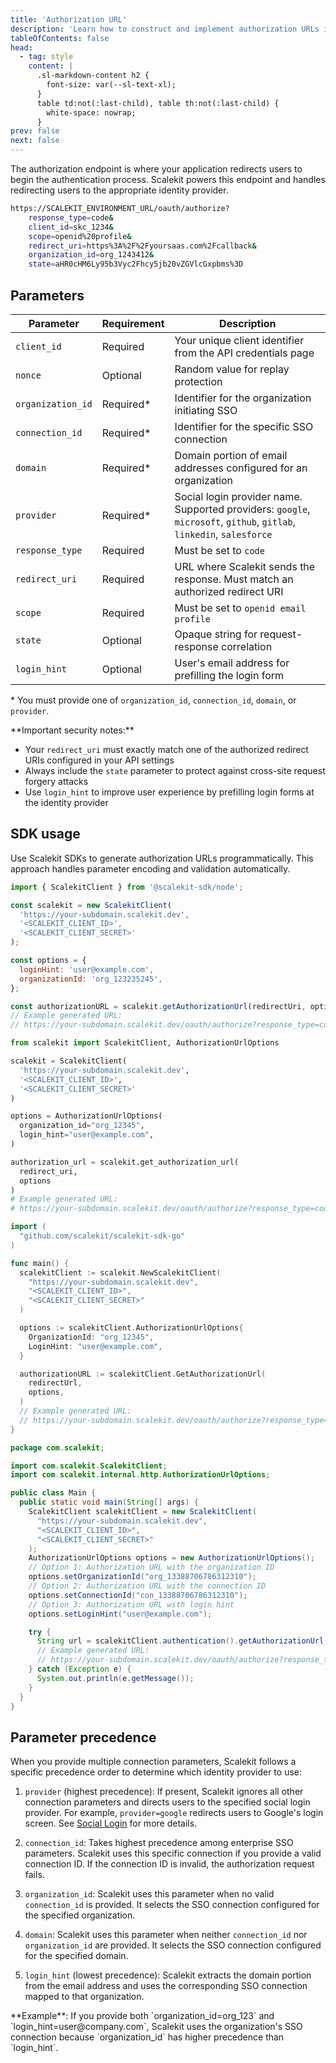 ```yaml
---
title: 'Authorization URL'
description: 'Learn how to construct and implement authorization URLs in Scalekit to initiate secure single sign-on (SSO) flows with your identity provider.'
tableOfContents: false
head:
  - tag: style
    content: |
      .sl-markdown-content h2 {
        font-size: var(--sl-text-xl);
      }
      table td:not(:last-child), table th:not(:last-child) {
        white-space: nowrap;
      }
prev: false
next: false
---
```



The authorization endpoint is where your application redirects users to begin the authentication process. Scalekit powers this endpoint and handles redirecting users to the appropriate identity provider.

```sh wrap title="Example authorization URL" showLineNumbers=false
https://SCALEKIT_ENVIRONMENT_URL/oauth/authorize?
    response_type=code&
    client_id=skc_1234&
    scope=openid%20profile&
    redirect_uri=https%3A%2F%2Fyoursaas.com%2Fcallback&
    organization_id=org_1243412&
    state=aHR0cHM6Ly95b3Vyc2Fhcy5jb20vZGVlcGxpbms%3D
```

## Parameters

| Parameter | Requirement | Description |
|-----------|-------------|-------------|
| `client_id` | Required | Your unique client identifier from the API credentials page |
| `nonce` | Optional | Random value for replay protection |
| `organization_id` | Required\* | Identifier for the organization initiating SSO |
| `connection_id` | Required\* | Identifier for the specific SSO connection |
| `domain` | Required\* | Domain portion of email addresses configured for an organization |
| `provider` | Required\* | Social login provider name. Supported providers: `google`, `microsoft`, `github`, `gitlab`, `linkedin`, `salesforce` |
| `response_type` | Required | Must be set to `code` |
| `redirect_uri` | Required | URL where Scalekit sends the response. Must match an authorized redirect URI |
| `scope` | Required | Must be set to `openid email profile` |
| `state` | Optional | Opaque string for request-response correlation |
| `login_hint` | Optional | User's email address for prefilling the login form |

\* You must provide one of `organization_id`, `connection_id`, `domain`, or `provider`.

<Aside type="tip">
**Important security notes:**

- Your `redirect_uri` must exactly match one of the authorized redirect URIs configured in your API settings
- Always include the `state` parameter to protect against cross-site request forgery attacks
- Use `login_hint` to improve user experience by prefilling login forms at the identity provider
</Aside>

## SDK usage

Use Scalekit SDKs to generate authorization URLs programmatically. This approach handles parameter encoding and validation automatically.

<Tabs>
<TabItem label="Node.js">

```javascript wrap ins={14}
import { ScalekitClient } from '@scalekit-sdk/node';

const scalekit = new ScalekitClient(
  'https://your-subdomain.scalekit.dev',
  '<SCALEKIT_CLIENT_ID>',
  '<SCALEKIT_CLIENT_SECRET>'
);

const options = {
  loginHint: 'user@example.com',
  organizationId: 'org_123235245',
};

const authorizationURL = scalekit.getAuthorizationUrl(redirectUri, options);
// Example generated URL:
// https://your-subdomain.scalekit.dev/oauth/authorize?response_type=code&client_id=skc_1234&scope=openid%20profile&redirect_uri=https%3A%2F%2Fyoursaas.com%2Fcallback&organization_id=org_123235245&login_hint=user%40example.com&state=abc123
```

</TabItem>
<TabItem label="Python">

```python wrap ins={14-17}
from scalekit import ScalekitClient, AuthorizationUrlOptions

scalekit = ScalekitClient(
  'https://your-subdomain.scalekit.dev',
  '<SCALEKIT_CLIENT_ID>',
  '<SCALEKIT_CLIENT_SECRET>'
)

options = AuthorizationUrlOptions(
  organization_id="org_12345",
  login_hint="user@example.com",
)

authorization_url = scalekit.get_authorization_url(
  redirect_uri,
  options
)
# Example generated URL:
# https://your-subdomain.scalekit.dev/oauth/authorize?response_type=code&client_id=skc_1234&scope=openid%20profile&redirect_uri=https%3A%2F%2Fyoursaas.com%2Fcallback&organization_id=org_12345&login_hint=user%40example.com&state=abc123
```

</TabItem>
<TabItem label="Go">

```go wrap ins={17-20}
import (
  "github.com/scalekit/scalekit-sdk-go"
)

func main() {
  scalekitClient := scalekit.NewScalekitClient(
    "https://your-subdomain.scalekit.dev",
    "<SCALEKIT_CLIENT_ID>",
    "<SCALEKIT_CLIENT_SECRET>"
  )

  options := scalekitClient.AuthorizationUrlOptions{
    OrganizationId: "org_12345",
    LoginHint: "user@example.com",
  }

  authorizationURL := scalekitClient.GetAuthorizationUrl(
    redirectUrl,
    options,
  )
  // Example generated URL:
  // https://your-subdomain.scalekit.dev/oauth/authorize?response_type=code&client_id=skc_1234&scope=openid%20profile&redirect_uri=https%3A%2F%2Fyoursaas.com%2Fcallback&organization_id=org_12345&login_hint=user%40example.com&state=abc123
}
```

</TabItem>
<TabItem label="Java">

```java wrap ins={22}
package com.scalekit;

import com.scalekit.ScalekitClient;
import com.scalekit.internal.http.AuthorizationUrlOptions;

public class Main {
  public static void main(String[] args) {
    ScalekitClient scalekitClient = new ScalekitClient(
      "https://your-subdomain.scalekit.dev",
      "<SCALEKIT_CLIENT_ID>",
      "<SCALEKIT_CLIENT_SECRET>"
    );
    AuthorizationUrlOptions options = new AuthorizationUrlOptions();
    // Option 1: Authorization URL with the organization ID
    options.setOrganizationId("org_13388706786312310");
    // Option 2: Authorization URL with the connection ID
    options.setConnectionId("con_13388706786312310");
    // Option 3: Authorization URL with login hint
    options.setLoginHint("user@example.com");

    try {
      String url = scalekitClient.authentication().getAuthorizationUrl(redirectUrl, options).toString();
      // Example generated URL:
      // https://your-subdomain.scalekit.dev/oauth/authorize?response_type=code&client_id=skc_1234&scope=openid%20profile&redirect_uri=https%3A%2F%2Fyoursaas.com%2Fcallback&organization_id=org_13388706786312310&connection_id=con_13388706786312310&login_hint=user%40example.com&state=abc123
    } catch (Exception e) {
      System.out.println(e.getMessage());
    }
  }
}
```

</TabItem>
</Tabs>

## Parameter precedence

When you provide multiple connection parameters, Scalekit follows a specific precedence order to determine which identity provider to use:

1. `provider` (highest precedence): If present, Scalekit ignores all other connection parameters and directs users to the specified social login provider. For example, `provider=google` redirects users to Google's login screen. See [Social Login](/social-logins/quickstart/) for more details.

2. `connection_id`: Takes highest precedence among enterprise SSO parameters. Scalekit uses this specific connection if you provide a valid connection ID. If the connection ID is invalid, the authorization request fails.

3. `organization_id`: Scalekit uses this parameter when no valid `connection_id` is provided. It selects the SSO connection configured for the specified organization.

4. `domain`: Scalekit uses this parameter when neither `connection_id` nor `organization_id` are provided. It selects the SSO connection configured for the specified domain.

5. `login_hint` (lowest precedence): Scalekit extracts the domain portion from the email address and uses the corresponding SSO connection mapped to that organization.

<Aside type="note" title="Example scenario">
**Example**: If you provide both `organization_id=org_123` and `login_hint=user@company.com`, Scalekit uses the organization's SSO connection because `organization_id` has higher precedence than `login_hint`.
</Aside>